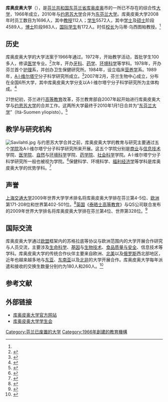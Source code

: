 {{coord|62|53|51|N|27|38|31|E|display=title|type:edu}}
{{University
|name            = 库奥皮奥大学
|native_name     = Kuopion yliopisto
|latin_name      = 
|image           = Puijo kys studentia lentoon.jpg
|motto           = 
|established     = 1966年
|type            = 公立
|endowment       = 
|president       = 马蒂·乌西图帕（2008年）
|faculty         = 
|staff           = 1696<ref name="data">{{cite web|url=http://www.uku.fi/english/data.shtml |title=Key Data for 2008 |publisher=库奥皮奥大学 |date= |accessdate=2009年9月25日 |language=en |deadurl=yes |archiveurl=https://web.archive.org/web/20090125010858/http://www.uku.fi/english/data.shtml |archivedate=2009年1月25日 }}</ref>
|students        = 5572<ref name="data"/>
|undergrad       = 
|postgrad        = 4589（本科生、硕士生总和）<ref name="data"/>
|doctoral        = 983<ref name="data"/>
|city            = [[库奥皮奥|库奥皮奥]]
|state           = 
|country         = [[芬兰|芬兰]]
|campus          = 
|mascot          = 
|religion        = 
|affiliations    = 
|footnotes       = 
|website         = http://www.uku.fi/
|address         = 
|logo            = Uku.gif
}}
'''库奥皮奥大学'''（{{lang-fi|Kuopion yliopisto}}），是[[芬兰共和国|芬兰共和国]][[东芬兰省|东芬兰省]][[库奥皮奥|库奥皮奥]]市的一所已不存在的综合性[[大学|大学]]，1966年成立，2010年与[[约恩苏大学|约恩苏大学]]合并为[[东芬兰大学|东芬兰大学]]。库奥皮奥大学2008年时员工数目为1696人，其中[[教授|教授]]112人；[[学生|学生]]5572人，其中[[学士|学士]]及[[硕士|硕士]]阶段4589人，[[博士|博士]]阶段983人，[[国际学生|国际学生]]有172人。时任[[校长|校长]]为马蒂·乌西图帕教授。<ref name="data"/>

== 历史 ==
库奥皮奥大学的大学法案于1966年通过。1972年，开始教学活动，首批学生100多人，修读[[医学|医学]]专业。<ref>{{cite journal en |first=Matti |last=Uusitupa |year=2007 |title=Pääkirjoitus: Alumnitoiminnan nousukiito |journal=Kuopion yliopistolehti |issue=2 |url=http://www.uku.fi/yliopistolehti/arkisto/0207/paakirjoitus.shtml |deadurl=yes |archiveurl=https://web.archive.org/web/20070926231551/http://www.uku.fi/yliopistolehti/arkisto/0207/paakirjoitus.shtml |archivedate=2007-09-26 }}{{Fi icon}}</ref>次年，开办[[牙科|牙科]]、[[药学|药学]]、[[环境科学|环境科学]]等学科。1978年，开办芬兰首个[[护理学|护理]]系，并创办卫生保健研究所。1984年，设立临床[[营养学|营养学]]系。1989年，[[A·I·维尔塔宁|A·I·维尔塔宁]]分子科学研究所成立。<ref>{{cite web |url=http://www.uku.fi/aivi/introduction.shtml |title=Introduction |publisher=库奥皮奥大学A·I·维尔塔宁分子科学研究所 |date= |accessdate=2009年9月25日 |language=en |archive-date=2009年10月12日 |archive-url=https://web.archive.org/web/20091012133122/http://www.uku.fi/aivi/introduction.shtml |dead-url=no }}</ref>2007年2月，芬兰生物中心成立，分布在全国6所大学，其中库奥皮奥大学分支以A·I·维尔塔宁分子科学研究所为主体构成。<ref>{{cite web |url=http://www.biocenter.oulu.fi/bf/index2_aivi.html |title=A. I. Virtanen Institute for Molecular Sciences |publisher=芬兰生物中心 |date= |accessdate=2009年9月25日 |language=en |deadurl=yes |archiveurl=https://archive.is/20070824204636/http://www.biocenter.oulu.fi/bf/index2_aivi.html |archivedate=2007年8月24日 }}</ref>

21世纪初，芬兰进行[[高等教育|高等教育]]改革，芬兰教育部自2007年起开始进行库奥皮奥大学与[[约恩苏大学|约恩苏大学]]的合并工作。这两所大学最终于2010年1月1日合并为“[[东芬兰大学|东芬兰大学]]”（Itä-Suomen yliopisto）。<ref>{{cite web |url=http://www.uef.fi/uef/tutustu/-/asset_publisher/viewInPortlet/content/ita-suomen-yliopisto-lyhyesti?redirect=%2Fuef%2Fhome |title=University of Eastern Finland |publisher=[[东芬兰大学|东芬兰大学]] |date= |accessdate=2011年12月6日 |language=en |deadurl=yes |archiveurl=https://web.archive.org/web/20120121163055/http://www.uef.fi/uef/tutustu/-/asset_publisher/viewInPortlet/content/ita-suomen-yliopisto-lyhyesti?redirect=%2Fuef%2Fhome |archivedate=2012年1月21日 }}</ref>

== 教学与研究机构 ==
[[File:Savilahti.jpg|thumb]]
与约恩苏大学合并之前，库奥皮奥大学的教育与研究主要通过五个[[学院_(大学)|学院]]及A·I·维尔塔宁分子科学研究所来开展。这五个学院分别是[[商业|商业]]与[[信息技术|信息技术]]学院、[[医学院|医学院]]、[[自然科学|自然]]与[[环境科学|环境科学]]学院、[[药学|药学院]]、[[社会科学|社会科学]]学院。A·I·维尔塔宁分子科学研究所一般也被视为学院。<ref>{{cite web |url=http://www.uku.fi/english/education.shtml |title=Education |publisher=库奥皮奥大学 |date= |accessdate=2009年9月25日 |language=en |deadurl=yes |archiveurl=https://web.archive.org/web/20090717064648/http://www.uku.fi/english/education.shtml |archivedate=2009年7月17日 }}</ref>保健科学、环境科学、[[福利经济学|福利经济学]]等学科是库奥皮奥大学的优势学科。<ref>{{cite journal en |first=Matti |last=Uusitupa |year=2007 |title=Pääkirjoitus: Tervetuloa opetuksen laatuyliopistoon |journal=Kuopion yliopistolehti |issue=4 |url=http://www.uku.fi/yliopistolehti/arkisto/0407/paakirjoitus.shtml |deadurl=yes |archiveurl=https://web.archive.org/web/20071116184349/http://www.uku.fi/yliopistolehti/arkisto/0407/paakirjoitus.shtml |archivedate=2007-11-16 }}{{Fi icon}}</ref>

== 声誉 ==
[[上海交通大学|上海交通大学]]2009年世界大学学术排名将库奥皮奥大学排在芬兰第4-5位、[[欧洲|欧洲]]第171-208位和世界第402-501位。<ref name="arwu">{{cite web |url=http://www.arwu.org/Chinese/Country2009Main.jsp?param=Finland |title=世界大学学术排名 - 2009 芬兰 |publisher=世界大学学术排名（AWRU） |date= |accessdate=2011年12月6日 |language= |archive-date=2011年11月14日 |archive-url=https://web.archive.org/web/20111114154224/http://www.arwu.org/Chinese/Country2009Main.jsp?param=Finland |dead-url=no }}</ref>[[英国|英国]]《[[泰晤士高等教育|泰晤士高等教育]]》与QS公司联合发布的2009年世界大学排名将库奥皮奥大学排在芬兰第4位、世界第328位。<ref name="qs">{{cite web |url=http://www.topuniversities.com/university-rankings/world-university-rankings/2009 |title=THE - QS World University Rankings 2009 |publisher=Quacquarelli Symonds Ltd |date= |accessdate=2011年12月6日 |language=en |archive-date=2011年12月6日 |archive-url=https://web.archive.org/web/20111206081419/http://www.topuniversities.com/university-rankings/world-university-rankings/2009 |dead-url=no }}</ref>

== 国际交流 ==
库奥皮奥大学通过[[欧盟|欧盟]]框架内的苏格拉底等协议与欧洲范围内的大学开展合作研究与人员交流，主要涉及[[生命科学|生命科学]]、[[基因|基因]]与[[生物技术|生物技术]]、[[食品安全|食品质量与安全]]、信息技术等学科。库奥皮奥大学的传统合作伙伴主要来自欧洲、[[北美|北美]]以及[[俄罗斯|俄罗斯]]西北部地区，近年也越来越多地与[[东亚|东亚]]、[[东南亚|东南亚]]以及[[北非|北非]]的大学开展合作。库奥皮奥大学每年派遣和接收的交换生数量分别约为180人和260人。<ref>{{cite web |url=http://www.uku.fi/english/cooperation.shtml |title=International co-operation |publisher=库奥皮奥大学 |date= |accessdate=2009年9月25日 |language=en |deadurl=yes |archiveurl=https://web.archive.org/web/20100325230747/http://www.uku.fi/english/cooperation.shtml |archivedate=2010年3月25日 }}</ref>

== 参考文献 ==
{{reflist|2}}

== 外部链接 ==
{{commonscat|University of Eastern Finland, Kuopio campus}}
* [http://www.uku.fi/ 库奥皮奥大学官方网站] {{Wayback|url=http://www.uku.fi/ |date=20081217014739 }} {{Fi icon}}{{En icon}}
* [http://www.kyy.fi/ 库奥皮奥大学学生会] {{Wayback|url=http://www.kyy.fi/ |date=20081217094355 }} {{Fi icon}}{{En icon}}

[[Category:芬兰已废置的大学|Category:芬兰已废置的大学]]
[[Category:1966年創建的教育機構|Category:1966年創建的教育機構]]
